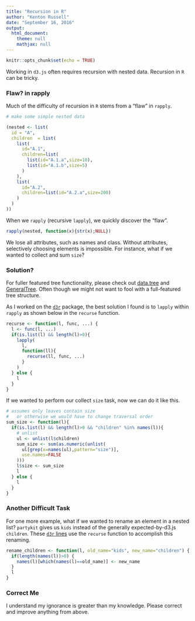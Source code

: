 ---
title: "Recursion in R"
author: "Kenton Russell"
date: "September 16, 2016"
output:
  html_document:
    theme: null
    mathjax: null
---

```{r setup, include=FALSE}
knitr::opts_chunk$set(echo = TRUE)
```

Working in `d3.js` often requires recursion with nested data.  Recursion in `R` can be tricky.

### Flaw? in rapply

Much of the difficulty of recursion in `R` stems from a "flaw" in `rapply`.

```{r}
# make some simple nested data

(nested <- list(
  id = "A",
  children  = list(
    list(
      id="A.1",
      children=list(
        list(id="A.1.a",size=10),
        list(id="A.1.b",size=5)
      )
    ),
    list(
      id="A.2",
      children=list(id="A.2.a",size=200)
    )
  )
))
```

When we `rapply` (recursive `lapply`), we quickly discover the "flaw".

```{r}
rapply(nested, function(x){str(x);NULL})
```

We lose all attributes, such as names and class.  Without attributes, selectively choosing elements is impossible. For instance, what if we wanted to collect and sum `size`?

### Solution?

For fuller featured tree functionality, please check out [data.tree](https://github.com/gluc/data.tree) and [GeneralTree](https://github.com/abossenbroek/GeneralTree).  Often though we might not want to fool with a full-featured tree structure.

As I worked on the [`d3r`](https://github.com/timelyportfolio/d3r) package, the best solution I found is to `lapply` within `rapply` as shown below in the `recurse` function.

```{r}
recurse <- function(l, func, ...) {
  l <- func(l, ...)
  if(is.list(l) && length(l)>0){
    lapply(
      l,
      function(ll){
        recurse(ll, func, ...)
      }
    )
  } else {
    l
  }
}
```

If we wanted to perform our collect `size` task, now we can do it like this.

```{r}
# assumes only leaves contain size
#   or otherwise we would have to change traversal order
sum_size <- function(l){
  if(is.list(l) && length(l)>0 && "children" %in% names(l)){
    # unlist
    ul <- unlist(l$children)
    sum_size <- sum(as.numeric(unlist(
      ul[grep(x=names(ul),pattern="size")],
      use.names=FALSE
    )))
    l$size <- sum_size
    l
  } else {
    l
  }
}
```

### Another Difficult Task

For one more example, what if we wanted to rename an element in a nested list?  `partykit` gives us `kids` instead of the generally expected-by-d3.js `children`.  These [`d3r` lines](https://github.com/timelyportfolio/d3r/blob/master/R/party.R#L146-L151) use the `recurse` function to accomplish this renaming.

```{r eval=FALSE}
rename_children <- function(l, old_name="kids", new_name="children") {
  if(length(names(l))>0) {
    names(l)[which(names(l)==old_name)] <- new_name
  }
  l
}
```

### Correct Me

I understand my ignorance is greater than my knowledge.  Please correct and improve anything from above.
